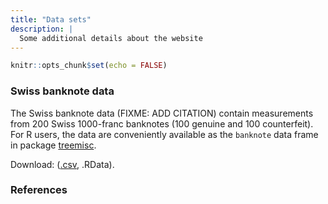 ```yaml
---
title: "Data sets"
description: |
  Some additional details about the website
---
```


```r
knitr::opts_chunk$set(echo = FALSE)
```

### Swiss banknote data

The Swiss banknote data (FIXME: ADD CITATION) contain measurements from 200 Swiss 1000-franc banknotes (100 genuine and 100 counterfeit). For R users, the data are conveniently available as the `banknote` data frame in package [treemisc](https://github.com/bgreenwell/treemisc).

Download: ([.csv](https://bgreenwell.github.io/treebook/datasets/banknote.csv), .RData).


### References

